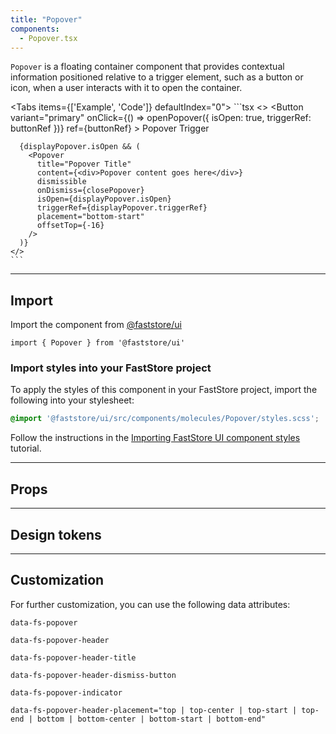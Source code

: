 ```yaml
---
title: "Popover"
components:
  - Popover.tsx
---
```


`Popover` is a floating container component that provides contextual information positioned relative to a trigger element, such as a button or icon, when a user interacts with it to open the container.

<Tabs items={['Example', 'Code']} defaultIndex="0">
  <Tab>
    <OverviewSection>
        <PopoverUsage />
    </OverviewSection>
  </Tab>
  <Tab>
    ```tsx
    <>
      <Button
        variant="primary"
        onClick={() => openPopover({ isOpen: true, triggerRef: buttonRef })}
        ref={buttonRef}
      >
        Popover Trigger
      </Button>

      {displayPopover.isOpen && (
        <Popover
          title="Popover Title"
          content={<div>Popover content goes here</div>}
          dismissible
          onDismiss={closePopover}
          isOpen={displayPopover.isOpen}
          triggerRef={displayPopover.triggerRef}
          placement="bottom-start"
          offsetTop={-16}
        />
      )}
    </>
    ```
  </Tab>
</Tabs>

---

## Import

Import the component from [@faststore/ui](https://developers.vtex.com/docs/guides/faststore/components-index)

```tsx
import { Popover } from '@faststore/ui'
```

### Import styles into your FastStore project

To apply the styles of this component in your FastStore project, import the following into your stylesheet:

```scss
@import '@faststore/ui/src/components/molecules/Popover/styles.scss';
```

Follow the instructions in the [Importing FastStore UI component styles](https://developers.vtex.com/docs/guides/faststore/using-themes-importing-ui-components-styles) tutorial.

---

## Props

<ComponentPropsSection component="Popover" />

---

## Design tokens

<TokenTable>
  <TokenRow
    token="--fs-popover-margin"
    value="0 var(--fs-spacing-3)"
  />
  <TokenRow
    token="--fs-popover-padding"
    value="var(--fs-spacing-3) var(--fs-spacing-4) var(--fs-spacing-4)"
  />
  <TokenRow
    token="--fs-popover-border-radius"
    value="var(--fs-border-radius)"
  />
  <TokenRow
    token="--fs-popover-bkg-color"
    value="var(--fs-color-body-bkg)"
    isColor
  />
  <TokenRow
    token="--fs-popover-box-shadow"
    value="var(--fs-shadow-darker)"
  />
  <TokenRow
    token="--fs-popover-z-index"
    value="var(--fs-z-index-top)"
  />
  <TokenDivider />
  <TokenRow
    token="--fs-popover-indicator-size"
    value="var(--fs-spacing-1)"
  />
  <TokenRow
    token="--fs-popover-indicator-distance-edge"
    value="var(--fs-spacing-3)"
  />
  <TokenRow
    token="--fs-popover-indicator-distance-base"
    value="var(--fs-spacing-1)"
  />
  <TokenRow
    token="--fs-popover-indicator-translate"
    value="calc(var(--fs-popover-indicator-size) + var(--fs-popover-indicator-distance-base))"
  />
</TokenTable>

---

## Customization

For further customization, you can use the following data attributes:

`data-fs-popover`

`data-fs-popover-header`

`data-fs-popover-header-title`

`data-fs-popover-header-dismiss-button`

`data-fs-popover-indicator`

`data-fs-popover-header-placement="top | top-center | top-start | top-end | bottom | bottom-center | bottom-start | bottom-end"`
